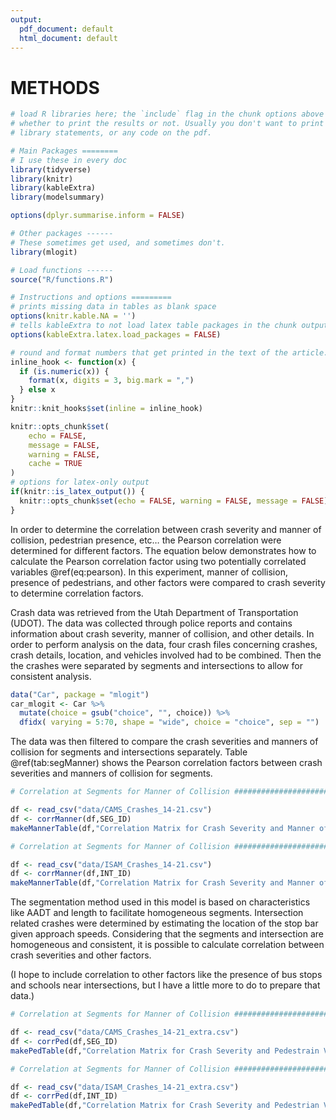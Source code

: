 ```yaml
---
output:
  pdf_document: default
  html_document: default
---
```

# METHODS

```r
# load R libraries here; the `include` flag in the chunk options above tells
# whether to print the results or not. Usually you don't want to print the
# library statements, or any code on the pdf.

# Main Packages ========
# I use these in every doc
library(tidyverse)
library(knitr)
library(kableExtra)
library(modelsummary)

options(dplyr.summarise.inform = FALSE)

# Other packages ------
# These sometimes get used, and sometimes don't.
library(mlogit)

# Load functions ------
source("R/functions.R")

# Instructions and options =========
# prints missing data in tables as blank space
options(knitr.kable.NA = '') 
# tells kableExtra to not load latex table packages in the chunk output
options(kableExtra.latex.load_packages = FALSE) 

# round and format numbers that get printed in the text of the article.
inline_hook <- function(x) {
  if (is.numeric(x)) {
    format(x, digits = 3, big.mark = ",")
  } else x
}
knitr::knit_hooks$set(inline = inline_hook)

knitr::opts_chunk$set(
	echo = FALSE,
	message = FALSE,
	warning = FALSE,
	cache = TRUE
)
# options for latex-only output
if(knitr::is_latex_output()) {
  knitr::opts_chunk$set(echo = FALSE, warning = FALSE, message = FALSE)
} 

```

<!-- use other words besides factor. Be very specific about what variables being used. -->
In order to determine the correlation between crash severity and manner of collision, pedestrian presence, etc...
the Pearson correlation were determined for different factors. The 
equation below demonstrates how to calculate the Pearson correlation factor 
using two potentially correlated variables \@ref(eq:pearson). In this experiment, 
manner of collision, presence of pedestrians, and other factors were compared to crash severity to determine correlation factors.

\begin{equation}
  \rho = \frac{\text{cov}(X,Y)}{\sigma_x \sigma_y}
  (\#eq:pearson)
\end{equation}

Crash data was retrieved from the Utah Department of Transportation (UDOT). The data was collected through police reports and contains information about crash severity, manner of collision, and other details. In order to perform analysis on the data, four crash files concerning crashes, crash details, location, and vehicles involved had to be combined. Then the the crashes were separated by segments and intersections to allow for consistent analysis. 

```r
data("Car", package = "mlogit")
car_mlogit <- Car %>%
  mutate(choice = gsub("choice", "", choice)) %>%
  dfidx( varying = 5:70, shape = "wide", choice = "choice", sep = "")
```

The data was then filtered to compare the crash severities and manners of collision for segments and intersections separately.
Table \@ref(tab:segManner) shows the Pearson correlation factors between crash severities and manners of collision for segments. 

<!-- not true -->
<!-- The results are very similar for intersections except the correlation factors are slightly higher in general. Table \@ref(tab:intManner) shows the correlations for intersections. -->

```r
# Correlation at Segments for Manner of Collision ######################################

df <- read_csv("data/CAMS_Crashes_14-21.csv")
df <- corrManner(df,SEG_ID)
makeMannerTable(df,"Correlation Matrix for Crash Severity and Manner of Collision at Segments")

```

```r
# Correlation at Segments for Manner of Collision ######################################

df <- read_csv("data/ISAM_Crashes_14-21.csv")
df <- corrManner(df,INT_ID)
makeMannerTable(df,"Correlation Matrix for Crash Severity and Manner of Collision at Intersections")

```

<!-- make it clearer that this paragraph is about both segments and intersections -->
The segmentation method used in this model is based on characteristics like AADT and length to facilitate homogeneous segments. Intersection related crashes were determined by estimating the location of the stop bar given approach speeds. Considering that the segments and intersection are homogeneous and consistent, it is possible to calculate correlation between crash severities and other factors. 

(I hope to include correlation to other factors like the presence of bus stops and schools near intersections, but I have a little more to do to prepare that data.)

```r
# Correlation at Segments for Manner of Collision ######################################

df <- read_csv("data/CAMS_Crashes_14-21_extra.csv")
df <- corrPed(df,SEG_ID)
makePedTable(df,"Correlation Matrix for Crash Severity and Pedestrain Variables at Segments")

```

```r
# Correlation at Segments for Manner of Collision ######################################

df <- read_csv("data/ISAM_Crashes_14-21_extra.csv")
df <- corrPed(df,INT_ID)
makePedTable(df,"Correlation Matrix for Crash Severity and Pedestrian Variables at Intersections")

```